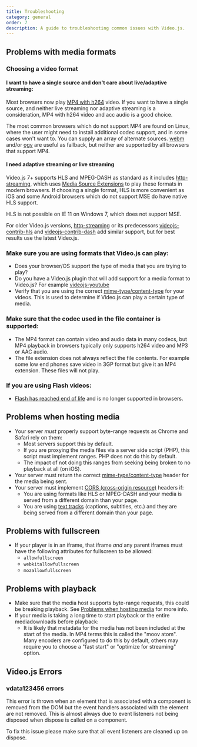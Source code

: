 ```yaml
---
title: Troubleshooting
category: general
order: 7
description: A guide to troubleshooting common issues with Video.js.
---
```


## Problems with media formats

### Choosing a video format

#### I want to have a single source and don't care about live/adaptive streaming:

Most browsers now play [MP4 with h264][can-mp4] video. If you want to have a single source, and neither live streaming
nor adaptive streaming is a consideration, MP4 with h264 video and acc audio is a good choice.

The most common browsers which do not support MP4 are found on Linux, where the user might need to install additional codec support, and in some cases won't want to.
You can supply an array of alternate sources. [webm][can-webm] and/or [ogv][can-ogv] are useful as fallback, but neither are supported by all browsers that support MP4.

#### I need adaptive streaming or live streaming

Video.js 7+ supports HLS and MPEG-DASH as standard as it includes [http-streaming][http-streaming], which uses [Media Source Extensions][can-mse] to play these formats in modern browsers.
If choosing a single format, HLS is more convenient as iOS and some Android browsers which do not support MSE do have native HLS support.

HLS is not possible on IE 11 on Windows 7, which does not support MSE.

For older Video.js versions, [http-streaming][http-streaming] or its predecessors [videojs-contrib-hls][hls] and [videojs-contrib-dash][dash] add similar support, but for best results use the latest Video.js.

### Make sure you are using formats that Video.js can play:

* Does your browser/OS support the type of media that you are trying to play?
* Do you have a Video.js plugin that will add support for a media format to Video.js? For example [videojs-youtube][youtube]
* Verify that you are using the correct [mime-type/content-type][media-types] for your videos.
  This is used to determine if Video.js can play a certain type of media.

### Make sure that the codec used in the file container is supported:

* The MP4 format can contain video and audio data in many codecs, but MP4 playback in browsers typically only supports h264 video and MP3 or AAC audio.
* The file extension does not always reflect the file contents. For example some low end phones save video in 3GP format but give it an MP4 extension. These files will not play.

### If you are using Flash videos:

* [Flash has reached end of life][flash-eol] and is no longer supported in browsers.

## Problems when hosting media

* Your server _must_ properly support byte-range requests as Chrome and Safari rely on them:
  * Most servers support this by default.
  * If you are proxying the media files via a server side script (PHP), this script must implement ranges. PHP does not do this by default.
  * The impact of not doing this ranges from seeking being broken to no playback at all (on iOS).
* Your server must return the correct [mime-type/content-type][media-types] header for the media being sent.
* Your server must implement [CORS (cross-origin resource)][cors] headers if:
  * You are using formats like HLS or MPEG-DASH and your media is served from a different domain than your page.
  * You are using [text tracks][text-tracks] (captions, subtitles, etc.) and they are being served from a different domain than your page.

## Problems with fullscreen

* If your player is in an iframe, that iframe _and_ any parent iframes must have the following attributes for fullscreen to be allowed:
  * `allowfullscreen`
  * `webkitallowfullscreen`
  * `mozallowfullscreen`

## Problems with playback

* Make sure that the media host supports byte-range requests, this could be breaking playback. See [Problems when hosting media][hosting-media] for more info.
* If your media is taking a long time to start playback or the entire mediadownloads before playback:
  * It is likely that metadata for the media has not been included at the start of the media. In MP4 terms this is called
    the "moov atom". Many encoders are configured to do this by default, others may require you to choose
    a "fast start" or "optimize for streaming" option.

## Video.js Errors

### vdata123456 errors

This error is thrown when an element that is associated with a component is removed
from the DOM but the event handlers associated with the element are not removed. This
is almost always due to event listeners not being disposed when dispose is called on
a component.

To fix this issue please make sure that all event listeners are cleaned up on dispose.

[hosting-media]: #problems-when-hosting-media

[text-tracks]: /guides/text-tracks

[hls]: https://github.com/videojs/videojs-contrib-hls

[dash]: https://github.com/videojs/videojs-contrib-dash

[http-streaming]: https://github.com/videojs/http-streaming

[youtube]: https://github.com/videojs/videojs-youtube

[media-types]: https://www.iana.org/assignments/media-types/media-types.xhtml#video

[cors]: https://enable-cors.org/

[can-mp4]: https://caniuse.com/#feat=mpeg4

[can-webm]: https://caniuse.com/#feat=webm

[can-ogv]: https://caniuse.com/#feat=ogv

[can-mse]: https://caniuse.com/#feat=mediasource

[flash-eol]: https://www.adobe.com/products/flashplayer/end-of-life.html

